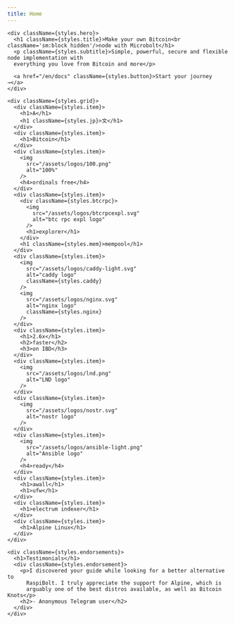 ```yaml
---
title: Home
---
```



<div className="home-content">

  <div className={styles.homeContent}>

    <div className={styles.hero}>
      <h1 className={styles.title}>Make your own Bitcoin<br className='sm:block hidden'/>node with Microbolt</h1>
      <p className={styles.subtitle}>Simple, powerful, secure and flexible node implementation with
      everything you love from Bitcoin and more</p>

      <a href="/en/docs" className={styles.button}>Start your journey →</a>
    </div>

    <div className={styles.grid}>
      <div className={styles.item}>
        <h1>A</h1>
        <h1 className={styles.jp}>文</h1>
      </div>
      <div className={styles.item}>
        <h1>Bitcoin</h1>
      </div>
      <div className={styles.item}>
        <img
          src="/assets/logos/100.png"
          alt="100%"
        />
        <h4>ordinals free</h4>
      </div>
      <div className={styles.item}>
        <div className={styles.btcrpc}>
          <img
            src="/assets/logos/btcrpcexpl.svg"
            alt="btc rpc expl logo"
          />
          <h1>explorer</h1>
        </div>
        <h1 className={styles.mem}>mempool</h1>
      </div>
      <div className={styles.item}>
        <img
          src="/assets/logos/caddy-light.svg"
          alt="caddy logo"
          className={styles.caddy}
        />
        <img
          src="/assets/logos/nginx.svg"
          alt="nginx logo"
          className={styles.nginx}
        />
      </div>
      <div className={styles.item}>
        <h1>2.6x</h1>
        <h2>faster</h2>
        <h3>on IBD</h3>
      </div>
      <div className={styles.item}>
        <img
          src="/assets/logos/lnd.png"
          alt="LND logo"
        />
      </div>
      <div className={styles.item}>
        <img
          src="/assets/logos/nostr.svg"
          alt="nostr logo"
        />
      </div>
      <div className={styles.item}>
        <img
          src="/assets/logos/ansible-light.png"
          alt="Ansible logo"
        />
        <h4>ready</h4>
      </div>
      <div className={styles.item}>
        <h1>awall</h1>
        <h1>ufw</h1>
      </div>
      <div className={styles.item}>
        <h1>electrum indexer</h1>
      </div>
      <div className={styles.item}>
        <h1>Alpine Linux</h1>
      </div>
    </div>

    <div className={styles.endorsements}>
      <h1>Testimonials</h1>
      <div className={styles.endorsement}>
        <p>I discovered your guide while looking for a better alternative to
          RaspiBolt. I truly appreciate the support for Alpine, which is
          arguably one of the best distros available, as well as Bitcoin Knots</p>
        <h2>- Anonymous Telegram user</h2>
      </div>
    </div>

  </div>

</div>